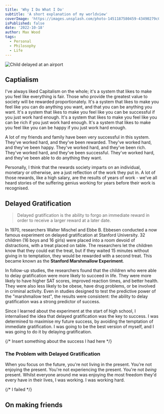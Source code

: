 ```yaml
---
title: 'Why I Do What I Do'
subtitle: 'A short explanation of my worldview'
coverImage: 'https://images.unsplash.com/photo-1451187580459-43490279c0fa?ixlib=rb-1.2.1&ixid=MnwxMjA3fDB8MHxwaG90by1wYWdlfHx8fGVufDB8fHx8&auto=format&fit=crop&w=872&q=80'
isPublished: false
date: '2022-10-18'
author: Max Wood
tags:
  - Personal
  - Philosophy
  - Life
---
```


![Child delayed at an airport](https://images.unsplash.com/photo-1566833769731-c1aeddf0f3ee?ixlib=rb-1.2.1&ixid=MnwxMjA3fDB8MHxwaG90by1wYWdlfHx8fGVufDB8fHx8)

## Captialism

I've always liked Capitalism on the whole; it's a system that likes to make you feel like everything is fair. Those who provide the greatest value to society will be rewarded proportionately. It's a system that likes to make you feel like you can do anything you want, and that you can be anything you want. It's a system that likes to make you feel like you can be successful if you just work hard enough. It's a system that likes to make you feel like you can be rich if you just work hard enough. It's a system that likes to make you feel like you can be happy if you just work hard enough.

A lot of my friends and family have been very successful in this system. They've worked hard, and they've been rewarded. They've worked hard, and they've been happy. They've worked hard, and they've been rich. They've worked hard, and they've been successful. They've worked hard, and they've been able to do anything they want.

Personally, I think that the rewards society imparts on an individual, monetary or otherwise, are a just reflection of the work they put in. A lot of those rewards, like a high salary, are the results of years of work - we've all heard stories of the suffering genius working for years before their work is recognised.

## Delayed Gratification

> Delayed gratification is the ability to forgo an immediate reward in order to receive a larger reward at a later date.

In 1970, researchers Walter Mischel and Ebbe B. Ebbesen conducted a now famous experiment on delayed gratification at Stanford University. 32 children (16 boys and 16 girls) were placed into a room devoid of distractions, with a treat placed on table. The researchers let the children know that they could eat the treat, but if they waited 15 minutes without giving in to temptation, they would be rewarded with a second treat. This became known as the **Stanford Marshmallow Experiment**.

In follow-up studies, the researchers found that the children who were able to delay gratification were more likely to succeed in life. They were more likely to have higher SAT scores, improved reaction times, and better health. They were also less likely to be obese, have drug problems, or be involved in criminal activity. Even in studies designed to test the predictive power of the "marshmallow test", the results were consistent: the ability to delay gratification was a strong predictor of success.

Since I learned about the experiment at the start of high school, I internalised the idea that delayed gratification was the key to success. I was determined to maximise my future success, by avoiding the temptation of immediate gratification. I was going to be the best version of myself, and I was going to do it by delaying gratification.

{/* Insert something about the success I had here */}

### The Problem with Delayed Gratification

When you focus on the future, you're not living in the present. You're not enjoying the present. You're not experiencing the present. You're not _being_ present. Whilst everyone around me was enjoying the most freedom they'd every have in their lives, I was working. I was working hard.

{/* I failed */}

## On making friends
